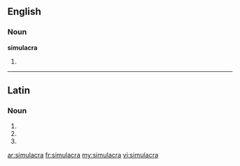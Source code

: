 ==English==

===Noun===
'''simulacra'''

# {{plural of|[[simulacrum]]}}

----

==Latin==

===Noun===
{{la-noun-form|simulācra}}

# {{inflection of|simulacrum|simulācrum|nom|p|lang=la}}
# {{inflection of|simulacrum|simulācrum|acc|p|lang=la}}
# {{inflection of|simulacrum|simulācrum|voc|p|lang=la}}

[[ar:simulacra]]
[[fr:simulacra]]
[[my:simulacra]]
[[vi:simulacra]]